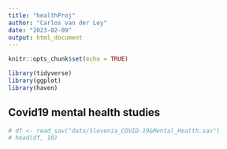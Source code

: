 ```yaml
---
title: "healthProj"
author: "Carlos van der Ley"
date: "2023-02-09"
output: html_document
---
```


```r
knitr::opts_chunk$set(echo = TRUE)
```

```r
library(tidyverse)
library(ggplot)
library(haven)
```

## Covid19 mental health studies

```r
# df <- read_sav("data/Slovenia_COVID-19&Mental_Health.sav")
# head(df, 10)
```
